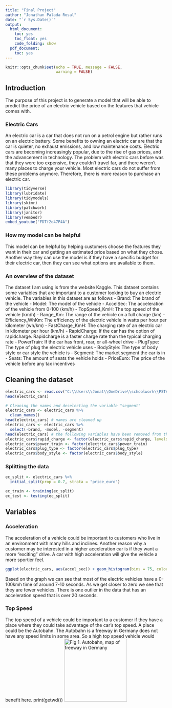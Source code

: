 ---
title: "Final Project"
author: "Jonathan Palada Rosal"
date: "`r Sys.Date()`"
output:
  html_document:
    toc: yes
    toc_float: yes
    code_folding: show
  pdf_document:
    toc: yes
---

```{r setup, include=FALSE}
knitr::opts_chunk$set(echo = TRUE, message = FALSE,
                      warning = FALSE)
```

## Introduction
The purpose of this project is to generate a model that will be able to predict the price of an electric vehicle based on the features that vehicle comes with.

### Electric Cars
An electric car is a car that does not run on a petrol engine but rather runs on an electric battery. Some benefits to owning an electric car are that the car is quieter, no exhaust emissions, and low maintenance costs. Electric cars are becoming increasingly popular, due to the rise of gas prices, and the advancement in technology. The problem with electric cars before was that they were too expensive, they couldn't travel far, and there weren't many places to charge your vehicle. Most electric cars do not suffer from these problems anymore. Therefore, there is more reason to purchase an electric car.
```{r}
library(tidyverse)
library(lubridate)
library(tidymodels)
library(skimr)
library(patchwork)
library(janitor)
library(vembedr)
embed_youtube("FDTf2d47P4A")
```
### How my model can be helpful
This model can be helpful by helping customers choose the features they want in their car and getting an estimated price based on what they chose. Another way they can use the model is if they have a specific budget for their electric car, then they can see what options are available to them.

### An overview of the dataset
The dataset I am using is from the website Kaggle. This dataset contains some variables that are important to a customer looking to buy an electric vehicle.
The variables in this dataset are as follows
- Brand: The brand of the vehicle
- Model: The model of the vehicle
- AccelSec: The acceleration of the vehicle from 0-100 (km/h)
- TopSpeed_KmH: The top speed of the vehicle (km/h)
- Range_Km: The range of the vehicle on a full charge (km)
- Efficiency_WhKm: The efficiency of the electric vehicle in watts per hour per kilometer (wh/km)
- FastCharge_KmH: The charging rate of an electric car in kilometer per hour (km/h)
- RapidCharge: If the car has the option of rapidcharge. Rapidcharge is a faster charge rate than the typical charging rate
- PowerTrain: If the car has front, rear, or all-wheel drive
- PlugType: The type of plug the electric vehicle uses
- BodyStyle: The type of body style or car style the vehicle is
- Segment: The market segment the car is in
- Seats: The amount of seats the vehicle holds
- PriceEuro: The price of the vehicle before any tax incentives

## Cleaning the dataset
```{r}
electric_cars <- read.csv("C:\\Users\\Jonat\\OneDrive\\schoolwork\\PSTAT 131\\FINAL PROJECT\\ElectricCarData_Clean.csv")
head(electric_cars)

# Cleaning the names and deselecting the variable "segment"
electric_cars <- electric_cars %>%
  clean_names()
head(electric_cars) # names are cleaned up
electric_cars <- electric_cars %>%
  select(-brand, -model, -segment) 
head(electric_cars) # the following variables have been removed from the dataset
electric_cars$rapid_charge <- factor(electric_cars$rapid_charge, levels = c("Yes","No"))
electric_cars$power_train <- factor(electric_cars$power_train)
electric_cars$plug_type <- factor(electric_cars$plug_type)
electric_cars$body_style <- factor(electric_cars$body_style)
```
### Splitting the data
```{r}
ec_split <- electric_cars %>%
  initial_split(prop = 0.7, strata = "price_euro")

ec_train <- training(ec_split)
ec_test <- testing(ec_split)
```
## Variables

### Acceleration
The acceleration of a vehicle could be important to customers who live in an environment with many hills and inclines. Another reason why a customer may be interested in a higher acceleration car is if they want a more "exciting" drive. A car with high acceleration will give the vehicle a more sportier feel.
```{r}
ggplot(electric_cars, aes(accel_sec)) + geom_histogram(bins = 75, color = "white") + labs(title = "Range of acceleration speeds", x="Acceleration in seconds (0-100kmh)",y="Count")
```
Based on the graph we can see that most of the electric vehicles have a 0-100kmh time of around 7-10 seconds. As we get closer to zero we see that they are fewer vehicles. There is one outlier in the data that has an acceleration speed that is over 20 seconds.

### Top Speed
The top speed of a vehicle could be important to a customer if they have a place where they could take advantage of the car's top speed. A place could be the Autobahn. The Autobahn is a freeway in Germany does not have any speed limits in some area. So a high top speed vehicle would benefit here.
print(getwd())
![Fig 1. Autobahn, map of freeway in Germany]("C:\\Users\\Jonat\\OneDrive\\schoolwork\\PSTAT 131\\FINAL PROJECT\\images\\Autobhan.png"){width="196"}
